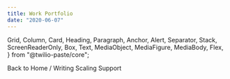 ```yaml
---
title: Work Portfolio
date: "2020-06-07"
---
```



  Grid,
  Column,
  Card,
  Heading,
  Paragraph,
  Anchor,
  Alert,
  Separator,
  Stack,
  ScreenReaderOnly,
  Box,
  Text,
  MediaObject,
  MediaFigure,
  MediaBody,
  Flex,
} from "@twilio-paste/core";

<Grid>
  <Column span={[12, 12, 6]} offset={[0, 0, 1]}>
    <Box>
      <Stack orientation="horizontal" spacing="space30">
        <Link href="/" passHref>
          <Anchor>
            <ScreenReaderOnly>Back to</ScreenReaderOnly> Home
          </Anchor>
        </Link>
        <Text as="span">/</Text>
      </Stack>
    </Box>
    <Heading as="h1" variant="heading10">
      Writing
    </Heading>
  </Column>
</Grid>

<Link href="/writing/scaling_support" passHref>
            <Anchor>Scaling Support</Anchor>
          </Link>

<SiteFooter />
